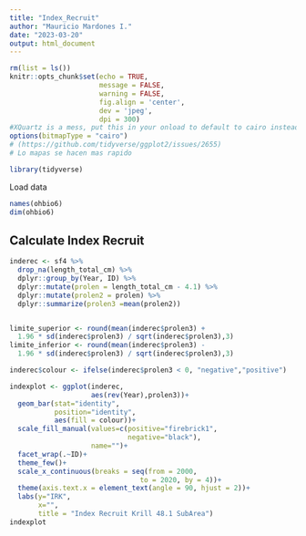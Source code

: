 ```yaml
---
title: "Index_Recruit"
author: "Mauricio Mardones I."
date: "2023-03-20"
output: html_document
---
```



```r
rm(list = ls())
knitr::opts_chunk$set(echo = TRUE,
                      message = FALSE,
                      warning = FALSE,
                      fig.align = 'center',
                      dev = 'jpeg',
                      dpi = 300)
#XQuartz is a mess, put this in your onload to default to cairo instead
options(bitmapType = "cairo") 
# (https://github.com/tidyverse/ggplot2/issues/2655)
# Lo mapas se hacen mas rapido
```


```r
library(tidyverse)
```

Load data

```r

names(ohbio6)
dim(ohbio6)
```
## Calculate Index Recruit

```r
inderec <- sf4 %>% 
  drop_na(length_total_cm) %>% 
  dplyr::group_by(Year, ID) %>% 
  dplyr::mutate(prolen = length_total_cm - 4.1) %>% 
  dplyr::mutate(prolen2 = prolen) %>% 
  dplyr::summarize(prolen3 =mean(prolen2))


limite_superior <- round(mean(inderec$prolen3) + 
  1.96 * sd(inderec$prolen3) / sqrt(inderec$prolen3),3)
limite_inferior <- round(mean(inderec$prolen3) - 
  1.96 * sd(inderec$prolen3) / sqrt(inderec$prolen3),3)
```


```r
inderec$colour <- ifelse(inderec$prolen3 < 0, "negative","positive")

indexplot <- ggplot(inderec,
                    aes(rev(Year),prolen3))+
  geom_bar(stat="identity",
           position="identity",
           aes(fill = colour))+
  scale_fill_manual(values=c(positive="firebrick1",
                             negative="black"),
                    name="")+
  facet_wrap(.~ID)+
  theme_few()+
  scale_x_continuous(breaks = seq(from = 2000, 
                                to = 2020, by = 4))+
  theme(axis.text.x = element_text(angle = 90, hjust = 2))+
  labs(y="IRK",
       x="",
       title = "Index Recruit Krill 48.1 SubArea")
indexplot
```


